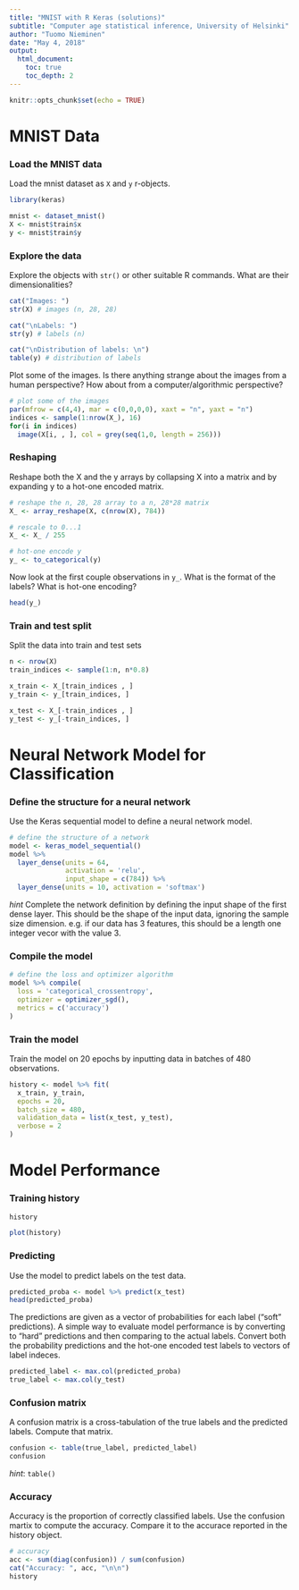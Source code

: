 ```yaml
---
title: "MNIST with R Keras (solutions)"
subtitle: "Computer age statistical inference, University of Helsinki"
author: "Tuomo Nieminen"
date: "May 4, 2018"
output: 
  html_document:
    toc: true
    toc_depth: 2
---
```


```r
knitr::opts_chunk$set(echo = TRUE)
```


# MNIST Data 

### Load the MNIST data

Load the mnist dataset as `X` and `y` r-objects.


```r
library(keras)

mnist <- dataset_mnist()
X <- mnist$train$x
y <- mnist$train$y
```


### Explore the data

Explore the objects with `str()` or other suitable R commands. What are their dimensionalities? 

```r
cat("Images: ")
str(X) # images (n, 28, 28)

cat("\nLabels: ")
str(y) # labels (n)

cat("\nDistribution of labels: \n")
table(y) # distribution of labels
```


Plot some of the images. Is there anything strange about the images from a human perspective? How about from a computer/algorithmic perspective?

```r
# plot some of the images
par(mfrow = c(4,4), mar = c(0,0,0,0), xaxt = "n", yaxt = "n")
indices <- sample(1:nrow(X_), 16)
for(i in indices)
  image(X[i, , ], col = grey(seq(1,0, length = 256)))
```


### Reshaping

Reshape both the X and the y arrays by collapsing X into a matrix and by expanding y to a hot-one encoded matrix.

```r
# reshape the n, 28, 28 array to a n, 28*28 matrix
X_ <- array_reshape(X, c(nrow(X), 784))

# rescale to 0...1
X_ <- X_ / 255

# hot-one encode y
y_ <- to_categorical(y)
```

Now look at the first couple observations in `y_`. What is the format of the labels? What is hot-one encoding?

```r
head(y_)
```


### Train and test split

Split the data into train and test sets

```r
n <- nrow(X)
train_indices <- sample(1:n, n*0.8)

x_train <- X_[train_indices , ]
y_train <- y_[train_indices, ]

x_test <- X_[-train_indices , ]
y_test <- y_[-train_indices, ]
```

# Neural Network Model for Classification

### Define the structure for a neural network

Use the Keras sequential model to define a neural network model. 

```r
# define the structure of a network
model <- keras_model_sequential() 
model %>% 
  layer_dense(units = 64, 
              activation = 'relu', 
              input_shape = c(784)) %>% 
  layer_dense(units = 10, activation = 'softmax')

```

*hint* 
Complete the network definition by defining the input shape of the first dense layer. This should be the shape of the input data, ignoring the sample size dimension. e.g. if our data has 3 features, this should be a length one integer vecor with the value 3.

### Compile the model

```r
# define the loss and optimizer algorithm
model %>% compile(
  loss = 'categorical_crossentropy',
  optimizer = optimizer_sgd(),
  metrics = c('accuracy')
)
```

### Train the model

Train the model on 20 epochs by inputting data in batches of 480 observations.

```r
history <- model %>% fit(
  x_train, y_train, 
  epochs = 20, 
  batch_size = 480, 
  validation_data = list(x_test, y_test),
  verbose = 2
)
```


# Model Performance

### Training history

```r
history
```

```r
plot(history)
```


### Predicting

Use the model to predict labels on the test data. 

```r
predicted_proba <- model %>% predict(x_test)
head(predicted_proba)
```

The predictions are given as a vector of probabilities for each label ("soft" predictions). A simple way to evaluate model performance is by converting to "hard" predictions and then comparing to the actual labels. Convert both the probability predictions and the hot-one encoded test labels to vectors of label indeces.

```r
predicted_label <- max.col(predicted_proba)
true_label <- max.col(y_test)
```

### Confusion matrix

A confusion matrix is a cross-tabulation of the true labels and the predicted labels. Compute that matrix.

```r
confusion <- table(true_label, predicted_label)
confusion
```

*hint*: `table()`

### Accuracy

Accuracy is the proportion of correctly classified labels. Use the confusion martix to compute the accuracy. Compare it to the accurace reported in the history object.

```r
# accuracy
acc <- sum(diag(confusion)) / sum(confusion)
cat("Accuracy: ", acc, "\n\n")
history
```


